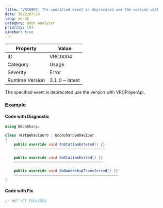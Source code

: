 ```yaml
---
title: "VRC0004: The specified event is deprecated use the version with VRCPlayerApi"
date: 2022/07/26
lang: en-US
category: Udon Analyzer
priority: 104
sidebar: true
---
```


| Property        | Value          |
| --------------- | -------------- |
| ID              | VRC0004        |
| Category        | Usage          |
| Severity        | Error          |
| Runtime Version | 3.1.0 ~ latest |

The specified event is deprecated use the version with VRCPlayerApi\.

### Example

#### Code with Diagnostic

```csharp
using UdonSharp;

class TestBehaviour0 : UdonSharpBehaviour
{
    public override void OnStationEntered() {}
    ~~~~~~~~~~~~~~~~~~~~~~~~~~~~~~~~~~~~~~~~~~

    public override void OnStationExited() {}
    ~~~~~~~~~~~~~~~~~~~~~~~~~~~~~~~~~~~~~~~~~

    public override void OnOwnershipTransferred() {}
    ~~~~~~~~~~~~~~~~~~~~~~~~~~~~~~~~~~~~~~~~~~~~~~~~
}
```

#### Code with Fix

```csharp
// NOT YET PROVIDED
```
